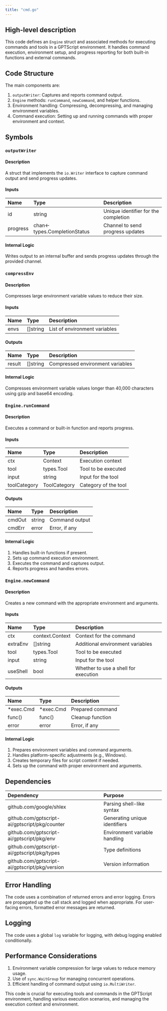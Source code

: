 ```yaml
---
title: "cmd.go"
---
```


## High-level description
This code defines an `Engine` struct and associated methods for executing commands and tools in a GPTScript environment. It handles command execution, environment setup, and progress reporting for both built-in functions and external commands.

## Code Structure
The main components are:
1. `outputWriter`: Captures and reports command output.
2. `Engine` methods: `runCommand`, `newCommand`, and helper functions.
3. Environment handling: Compressing, decompressing, and managing environment variables.
4. Command execution: Setting up and running commands with proper environment and context.

## Symbols

### `outputWriter`
#### Description
A struct that implements the `io.Writer` interface to capture command output and send progress updates.

#### Inputs
| Name | Type | Description |
|:-----|:-----|:------------|
| id | string | Unique identifier for the completion |
| progress | chan&lt;- types.CompletionStatus | Channel to send progress updates |

#### Internal Logic
Writes output to an internal buffer and sends progress updates through the provided channel.

### `compressEnv`
#### Description
Compresses large environment variable values to reduce their size.

#### Inputs
| Name | Type | Description |
|:-----|:-----|:------------|
| envs | []string | List of environment variables |

#### Outputs
| Name | Type | Description |
|:-----|:-----|:------------|
| result | []string | Compressed environment variables |

#### Internal Logic
Compresses environment variable values longer than 40,000 characters using gzip and base64 encoding.

### `Engine.runCommand`
#### Description
Executes a command or built-in function and reports progress.

#### Inputs
| Name | Type | Description |
|:-----|:-----|:------------|
| ctx | Context | Execution context |
| tool | types.Tool | Tool to be executed |
| input | string | Input for the tool |
| toolCategory | ToolCategory | Category of the tool |

#### Outputs
| Name | Type | Description |
|:-----|:-----|:------------|
| cmdOut | string | Command output |
| cmdErr | error | Error, if any |

#### Internal Logic
1. Handles built-in functions if present.
2. Sets up command execution environment.
3. Executes the command and captures output.
4. Reports progress and handles errors.

### `Engine.newCommand`
#### Description
Creates a new command with the appropriate environment and arguments.

#### Inputs
| Name | Type | Description |
|:-----|:-----|:------------|
| ctx | context.Context | Context for the command |
| extraEnv | []string | Additional environment variables |
| tool | types.Tool | Tool to be executed |
| input | string | Input for the tool |
| useShell | bool | Whether to use a shell for execution |

#### Outputs
| Name | Type | Description |
|:-----|:-----|:------------|
| *exec.Cmd | *exec.Cmd | Prepared command |
| func() | func() | Cleanup function |
| error | error | Error, if any |

#### Internal Logic
1. Prepares environment variables and command arguments.
2. Handles platform-specific adjustments (e.g., Windows).
3. Creates temporary files for script content if needed.
4. Sets up the command with proper environment and arguments.

## Dependencies
| Dependency | Purpose |
|:-----------|:--------|
| github.com/google/shlex | Parsing shell-like syntax |
| github.com/gptscript-ai/gptscript/pkg/counter | Generating unique identifiers |
| github.com/gptscript-ai/gptscript/pkg/env | Environment variable handling |
| github.com/gptscript-ai/gptscript/pkg/types | Type definitions |
| github.com/gptscript-ai/gptscript/pkg/version | Version information |

## Error Handling
The code uses a combination of returned errors and error logging. Errors are propagated up the call stack and logged when appropriate. For user-facing errors, formatted error messages are returned.

## Logging
The code uses a global `log` variable for logging, with debug logging enabled conditionally.

## Performance Considerations
1. Environment variable compression for large values to reduce memory usage.
2. Use of `sync.WaitGroup` for managing concurrent operations.
3. Efficient handling of command output using `io.MultiWriter`.

This code is crucial for executing tools and commands in the GPTScript environment, handling various execution scenarios, and managing the execution context and environment.